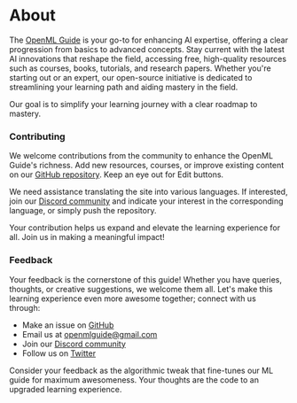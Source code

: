 
# About

The [OpenML Guide](http://openmlguide.org/) is your go-to for enhancing AI expertise, offering a clear progression from basics to advanced concepts. Stay current with the latest AI innovations that reshape the field, accessing free, high-quality resources such as courses, books, tutorials, and research papers. Whether you're starting out or an expert, our open-source initiative is dedicated to streamlining your learning path and aiding mastery in the field.

Our goal is to simplify your learning journey with a clear roadmap to mastery.

### Contributing

We welcome contributions from the community to enhance the OpenML Guide's richness. Add new resources, courses, or improve existing content on our [GitHub repository](https://github.com/severus27/OpenML-Guide). Keep an eye out for Edit buttons. 

We need assistance translating the site into various languages. If interested, join our [Discord community](https://discord.gg/sPEeV3E7tS) and indicate your interest in the corresponding language, or simply push the repository.

Your contribution helps us expand and elevate the learning experience for all. Join us in making a meaningful impact!

### Feedback

Your feedback is the cornerstone of this guide! Whether you have queries, thoughts, or creative suggestions, we welcome them all. Let's make this learning experience even more awesome together; connect with us through:

- Make an issue on [GitHub](https://github.com/severus27/OpenML-Guide)
- Email us at [openmlguide@gmail.com](mailto:openmlguide@gmail.com)
- Join our [Discord community](https://discord.gg/sPEeV3E7tS) 
- Follow us on [Twitter](https://twitter.com/Open_DL_AI)

Consider your feedback as the algorithmic tweak that fine-tunes our ML guide for maximum awesomeness. Your thoughts are the code to an upgraded learning experience. 

